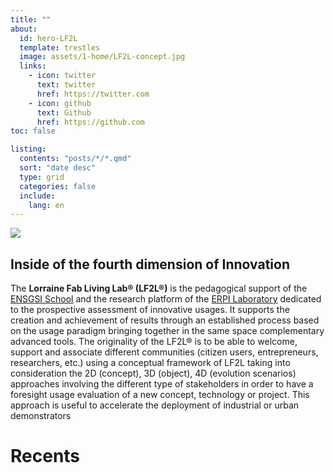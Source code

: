 ```yaml
---
title: ""
about:
  id: hero-LF2L
  template: trestles
  image: assets/1-home/LF2L-concept.jpg
  links:
    - icon: twitter
      text: twitter
      href: https://twitter.com
    - icon: github
      text: Github
      href: https://github.com
toc: false          

listing:
  contents: "posts/*/*.qmd"
  sort: "date desc"
  type: grid
  categories: false
  include:
    lang: en
---
```



:::{.column-body-outset}
![](assets/1-home/Logo-LF2L.jpg)
:::




:::{#hero-LF2L}

## Inside of the fourth dimension of Innovation 
The **Lorraine Fab Living Lab® (LF2L®)** is the pedagogical support of the [ENSGSI School](https://ensgsi.univ-lorraine.fr/) and the research platform of the [ERPI Laboratory](https://erpi.univ-lorraine.fr/) dedicated to the prospective assessment of innovative usages. It supports the creation and achievement of results through an established process based on the usage paradigm  bringing together in the same space complementary advanced tools.  The originality of the LF2L® is to be able to welcome, support and associate different communities (citizen users, entrepreneurs, researchers, etc.) using a conceptual  framework of LF2L taking into consideration the 2D (concept), 3D (object), 4D (evolution scenarios) approaches involving the different type of stakeholders in order to have a foresight usage evaluation of a new concept, technology or project. This approach is useful to accelerate the deployment of industrial or urban demonstrators

:::




# Recents



